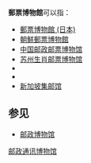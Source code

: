 '''郵票博物館'''可以指：
*[[郵票博物館_(日本)|郵票博物館 (日本)]]
*[[朝鮮郵票博物館|朝鮮郵票博物館]]
*[[中国邮政邮票博物馆|中国邮政邮票博物馆]]
*[[苏州生肖邮票博物馆|苏州生肖邮票博物馆]]
*{{link-en|馬六甲郵票博物館|Melaka Stamp Museum}}
*{{link-en|郵票博物館 (土耳其)|Stamp Museum}}
*[[新加坡集郵館|新加坡集邮馆]]

== 参见 ==
*[[邮政博物馆|邮政博物馆]]
{{Disambiguation|cat=五字建筑物消歧义}}
[[category:邮政通讯博物馆|]]